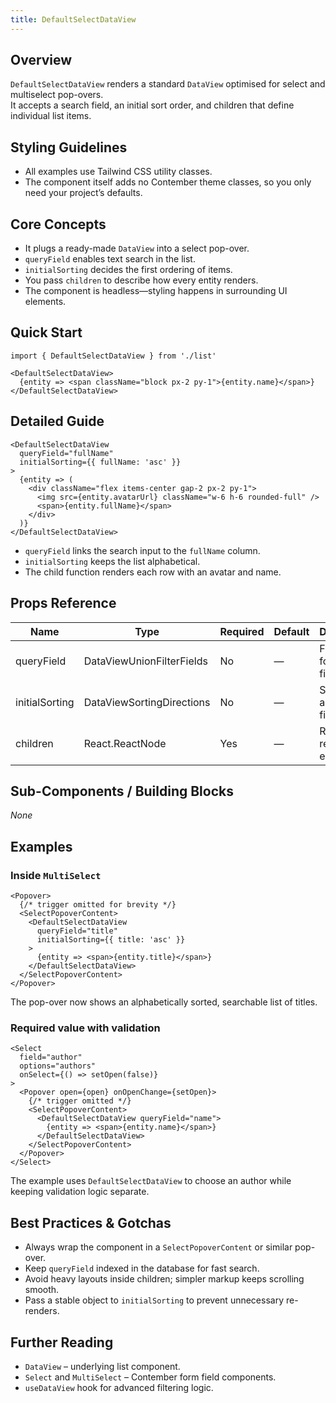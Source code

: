 ```yaml
---
title: DefaultSelectDataView
---
```


<!-- Edited by human: false -->
<!-- Examples count: 6 -->
<!-- Source examples: 0 -->
<!-- Playground examples: 0 -->
<!-- External examples: 6 -->
<!-- Import examples: 5 -->

## Overview
`DefaultSelectDataView` renders a standard `DataView` optimised for select and multiselect pop-overs.  
It accepts a search field, an initial sort order, and children that define individual list items.

## Styling Guidelines
* All examples use Tailwind CSS utility classes.  
* The component itself adds no Contember theme classes, so you only need your project’s defaults.

## Core Concepts
* It plugs a ready-made `DataView` into a select pop-over.  
* `queryField` enables text search in the list.  
* `initialSorting` decides the first ordering of items.  
* You pass `children` to describe how every entity renders.  
* The component is headless—styling happens in surrounding UI elements.

## Quick Start
```tsx
import { DefaultSelectDataView } from './list'

<DefaultSelectDataView>
  {entity => <span className="block px-2 py-1">{entity.name}</span>}
</DefaultSelectDataView>
```

## Detailed Guide
```tsx
<DefaultSelectDataView
  queryField="fullName"
  initialSorting={{ fullName: 'asc' }}
>
  {entity => (
    <div className="flex items-center gap-2 px-2 py-1">
      <img src={entity.avatarUrl} className="w-6 h-6 rounded-full" />
      <span>{entity.fullName}</span>
    </div>
  )}
</DefaultSelectDataView>
```
* `queryField` links the search input to the `fullName` column.  
* `initialSorting` keeps the list alphabetical.  
* The child function renders each row with an avatar and name.

## Props Reference
| Name | Type | Required | Default | Description |
| --- | --- | --- | --- | --- |
| queryField | DataViewUnionFilterFields | No | — | Field used for full-text filtering. |
| initialSorting | DataViewSortingDirections | No | — | Sorting applied on first render. |
| children | React.ReactNode | Yes | — | Row renderer for each entity. |

## Sub-Components / Building Blocks
_None_

## Examples

### Inside `MultiSelect`
```tsx
<Popover>
  {/* trigger omitted for brevity */}
  <SelectPopoverContent>
    <DefaultSelectDataView
      queryField="title"
      initialSorting={{ title: 'asc' }}
    >
      {entity => <span>{entity.title}</span>}
    </DefaultSelectDataView>
  </SelectPopoverContent>
</Popover>
```
The pop-over now shows an alphabetically sorted, searchable list of titles.

### Required value with validation
```tsx
<Select
  field="author"
  options="authors"
  onSelect={() => setOpen(false)}
>
  <Popover open={open} onOpenChange={setOpen}>
    {/* trigger omitted */}
    <SelectPopoverContent>
      <DefaultSelectDataView queryField="name">
        {entity => <span>{entity.name}</span>}
      </DefaultSelectDataView>
    </SelectPopoverContent>
  </Popover>
</Select>
```
The example uses `DefaultSelectDataView` to choose an author while keeping validation logic separate.

## Best Practices & Gotchas
* Always wrap the component in a `SelectPopoverContent` or similar pop-over.  
* Keep `queryField` indexed in the database for fast search.  
* Avoid heavy layouts inside children; simpler markup keeps scrolling smooth.  
* Pass a stable object to `initialSorting` to prevent unnecessary re-renders.

## Further Reading
* `DataView` – underlying list component.  
* `Select` and `MultiSelect` – Contember form field components.  
* `useDataView` hook for advanced filtering logic.

<!-- End of Generated Documentation -->